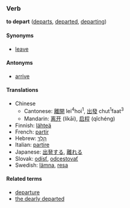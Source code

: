 ===Verb===
'''to depart''' ([[departs]], [[departed]], [[departing]])

====Synonyms====
*[[leave]]

====Antonyms====
*[[arrive]]

====Translations====
*Chinese
**Cantonese: [[離開]] lei<sup>4</sup>hoi<sup>1</sup>, [[出發]] chut<sup>1</sup>faat<sup>3</sup>
**Mandarin: [[离开]] (líkāi), [[启程]] (qǐchéng) 
*Finnish: [[lähteä]]
*French: [[partir]]
*Hebrew: [[הלך|הָלַךְ]]
*Italian: [[partire]]
*Japanese: [[出発する]], [[離れる]]
*Slovak: [[odísť]], [[odcestovať]]
*Swedish: [[lämna]], [[resa]]

====Related terms====
*[[departure]]
*[[the dearly departed]]